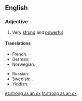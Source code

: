 ==English==

===Adjective===
{{head|en|adjective|head=as [[strong]] as an [[ox]]}}

# {{label|en|simile}} Very [[strong]] and [[powerful]]

====Translations====
{{trans-top|very strong and powerful}}
* French: {{t+|fr|fort comme un Turc}}
* German: {{t|de|stark wie ein Ochse}}
* Norwegian: {{t|no|sterk som en bjørn}}, {{t+|no|sterk som en okse}}
{{trans-mid}}
* Russian: {{t|ru|силён как бык}}
* Swedish: {{t|sv|stark som en björn}}, {{t|sv|stark som en oxe}}
* Yiddish: {{t|yi|שטאַרק ווי אַ פֿערד}}
{{trans-bottom}}

[[et:strong as an ox]]
[[fr:strong as an ox]]